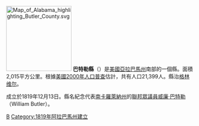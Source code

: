 {{NoteTA
|G1=USState
|1=zh-hans:巴特勒县;zh-hk:巴特勒縣;zh-tw:巴特勒郡;}}
{{Otheruses|巴特勒縣|subject=美國亞拉巴馬州的一個縣|other=同名的縣}}
[[File:Map_of_Alabama_highlighting_Butler_County.svg|175px]]
'''巴特勒縣'''（{{lang-en|Butler County}}）是[[美國|美國]][[亞拉巴馬州|亞拉巴馬州]]南部的一個縣。面積2,015平方公里。根據[[美國2000年人口普查|美國2000年人口普查]]估計，共有人口21,399人。縣治[[格林维尔_(阿拉巴马州)|格林维尔]]。

成立於1819年12月13日。縣名紀念代表[[南卡羅萊納州|南卡羅萊納州]]的[[美國眾議院|聯邦眾議員]][[威廉·巴特勒_(老)|威廉·巴特勒]]（William Butler）。

{{巴特勒縣 (阿拉巴馬州)}}
{{Alabama}}

[[Category:亞拉巴馬州行政區劃|B]]
[[Category:1819年阿拉巴馬州建立|Category:1819年阿拉巴馬州建立]]

{{Alabama-stub}}